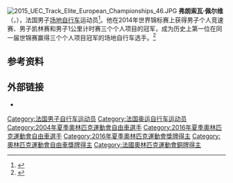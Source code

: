 [[File:2015_UEC_Track_Elite_European_Championships_46.JPG|thumb]]
{{Expand language|1=en|time=2020-09-16T08:49:04+00:00}}
'''弗朗索瓦·佩尔维'''（{{lang-fr|François Pervis}}，{{bd|1984年|10月16日||}}），法国男子[[场地自行车|场地自行车]]运动员<ref name="Beijing">{{cite web| url=http://results.beijing2008.cn/WRM/ENG/BIO/Athlete/7/217137.shtml| title=Athlete Biography – PERVIS Francois | publisher=Beijing 2008|accessdate=2020-09-16|archiveurl=https://web.archive.org/web/20080908164857/http://results.beijing2008.cn/WRM/ENG/BIO/Athlete/7/217137.shtml|archivedate=2008-09-08}}</ref>。他在2014年世界锦标赛上获得男子个人竞速赛、男子凯林赛和男子1公里计时赛三个个人项目的冠军，成为历史上第一位在同一届世锦赛赢得三个个人项目冠军的场地自行车选手。<ref name=nbc>{{cite web|url=http://results.nbcolympics.com/athletes/athlete=pervis-francois-1110833/index.html|title=Fracois Pervis|work=NBC Olympics|accessdate=2020-09-16|archiveurl=https://web.archive.org/web/20160920031545/http://results.nbcolympics.com/athletes/athlete=pervis-francois-1110833/index.html|archivedate=2016-09-20}}</ref>

== 参考资料 ==
{{Reflist}}

== 外部链接 ==
* {{Official website|http://www.francoispervis.com/}}

{{Authority control}}
{{DEFAULTSORT:Pervis, Francois}}
[[Category:法国男子自行车运动员|Category:法国男子自行车运动员]]
[[Category:法国奥运自行车运动员|Category:法国奥运自行车运动员]]
[[Category:2004年夏季奧林匹克運動會自由車選手|Category:2004年夏季奧林匹克運動會自由車選手]]
[[Category:2016年夏季奧林匹克運動會自由車選手|Category:2016年夏季奧林匹克運動會自由車選手]]
[[Category:2016年夏季奧林匹克運動會獎牌得主|Category:2016年夏季奧林匹克運動會獎牌得主]]
[[Category:奧林匹克運動會自由車獎牌得主|Category:奧林匹克運動會自由車獎牌得主]]
[[Category:法國奧林匹克運動會銅牌得主|Category:法國奧林匹克運動會銅牌得主]]


{{france-bio-stub}}